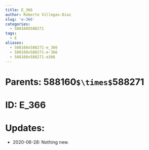 ```yaml
---
title: E_366
author: Roberto Villegas-Diaz
slug: 'e-366'
categories:
  - 588160X588271
tags:
  - E
aliases:
  - 588160x588271-e_366
  - 588160x588271-e-366
  - 588160x588271-e366
---
```


# **Parents**: 588160`$\times$`588271
# **ID**: E_366
# **Updates**: 
 - 2020-06-28: Nothing new.

